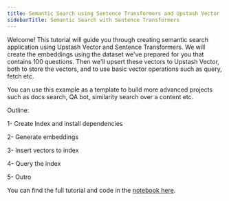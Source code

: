 ```yaml
---
title: Semantic Search using Sentence Transformers and Upstash Vector
sidebarTitle: Semantic Search with Sentence Transformers
---
```


Welcome! This tutorial will guide you through creating semantic search application using Upstash Vector and Sentence Transformers. We will create the embeddings using the dataset we've prepared for you that contains 100 questions. Then we'll upsert these vectors to Upstash Vector, both to store the vectors, and to use basic vector operations such as query, fetch etc.

You can use this example as a template to build more advanced projects such as docs search, QA bot, similarity search over a content etc.

Outline:

1- Create Index and install dependencies

2- Generate embeddings

3- Insert vectors to index

4- Query the index

5- Outro

You can find the full tutorial and code in the [notebook here](https://drive.google.com/file/d/1NhqEzjKdAGfI-nhEa3pfqmBXWl2oN0Ve/view?usp=sharing).
